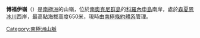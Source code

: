 {{Coord|60|38|S|45|33|W|source:GNIS|display=title}}

'''博福伊嶺'''（{{lang-en|Beaufoy Ridge}}）是[[南極洲|南極洲]]的山嶺，位於[[南奧克尼群島|南奧克尼群島]]的[[科羅內申島|科羅內申島]]南岸，處於[[森夏恩冰川|森夏恩冰川]]西岸，最高點海拔高度650米，現時由[[南極條約體系|南極條約體系]]管理。

{{Antarctica-geo-stub}}
[[Category:南極洲山脈|Category:南極洲山脈]]